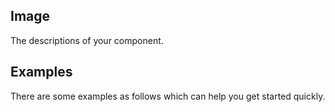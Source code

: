 

<Meta title="Components/__classification__/Image" component={Image} />

## Image

The descriptions of your component.

## Examples

There are some examples as follows which can help you get started quickly.

<Canvas>
  <Story name="your name"></Story>
</Canvas>

<ReadMe />
